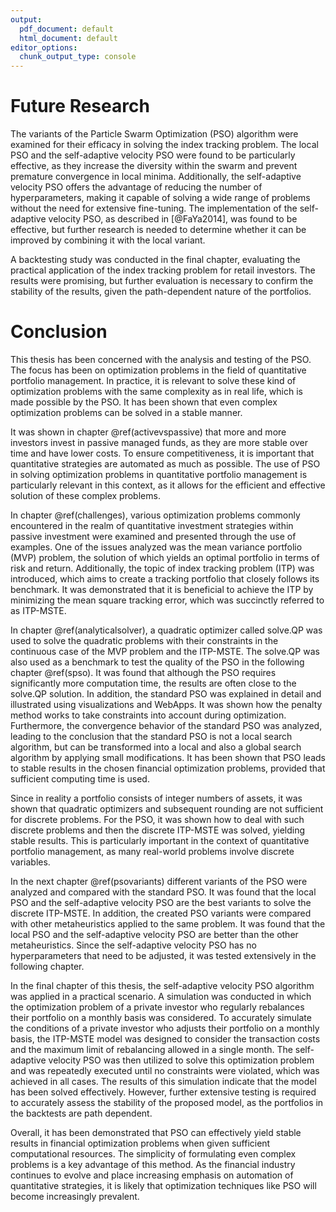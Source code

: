 ```yaml
---
output:
  pdf_document: default
  html_document: default
editor_options:
  chunk_output_type: console
---
```


# Future Research
The variants of the Particle Swarm Optimization (PSO) algorithm were examined for their efficacy in solving the index tracking problem. The local PSO and the self-adaptive velocity PSO were found to be particularly effective, as they increase the diversity within the swarm and prevent premature convergence in local minima. Additionally, the self-adaptive velocity PSO offers the advantage of reducing the number of hyperparameters, making it capable of solving a wide range of problems without the need for extensive fine-tuning. The implementation of the self-adaptive velocity PSO, as described in [@FaYa2014], was found to be effective, but further research is needed to determine whether it can be improved by combining it with the local variant.

A backtesting study was conducted in the final chapter, evaluating the practical application of the index tracking problem for retail investors. The results were promising, but further evaluation is necessary to confirm the stability of the results, given the path-dependent nature of the portfolios.





# Conclusion

This thesis has been concerned with the analysis and testing of the PSO. The focus has been on optimization problems in the field of quantitative portfolio management. In practice, it is relevant to solve these kind of optimization problems with the same complexity as in real life, which is made possible by the PSO. It has been shown that even complex optimization problems can be solved in a stable manner.

It was shown in chapter \@ref(activevspassive) that more and more investors invest in passive managed funds, as they are more stable over time and have lower costs. To ensure competitiveness, it is important that quantitative strategies are automated as much as possible. The use of PSO in solving optimization problems in quantitative portfolio management is particularly relevant in this context, as it allows for the efficient and effective solution of these complex problems.

In chapter \@ref(challenges), various optimization problems commonly encountered in the realm of quantitative investment strategies within passive investment were examined and presented through the use of examples. One of the issues analyzed was the mean variance portfolio (MVP) problem, the solution of which yields an optimal portfolio in terms of risk and return. Additionally, the topic of index tracking problem (ITP) was introduced, which aims to create a tracking portfolio that closely follows its benchmark. It was demonstrated that it is beneficial to achieve the ITP by minimizing the mean square tracking error, which was succinctly referred to as ITP-MSTE.

In chapter \@ref(analyticalsolver), a quadratic optimizer called solve.QP was used to solve the quadratic problems with their constraints in the continuous case of the MVP problem and the ITP-MSTE. The solve.QP was also used as a benchmark to test the quality of the PSO in the following chapter \@ref(spso). It was found that although the PSO requires significantly more computation time, the results are often close to the solve.QP solution. In addition, the standard PSO was explained in detail and illustrated using visualizations and WebApps. It was shown how the penalty method works to take constraints into account during optimization. Furthermore, the convergence behavior of the standard PSO was analyzed, leading to the conclusion that the standard PSO is not a local search algorithm, but can be transformed into a local and also a global search algorithm by applying small modifications. It has been shown that PSO leads to stable results in the chosen financial optimization problems, provided that sufficient computing time is used.

Since in reality a portfolio consists of integer numbers of assets, it was shown that quadratic optimizers and subsequent rounding are not sufficient for discrete problems. For the PSO, it was shown how to deal with such discrete problems and then the discrete ITP-MSTE was solved, yielding stable results. This is particularly important in the context of quantitative portfolio management, as many real-world problems involve discrete variables.

In the next chapter \@ref(psovariants) different variants of the PSO were analyzed and compared with the standard PSO. It was found that the local PSO and the self-adaptive velocity PSO are the best variants to solve the discrete ITP-MSTE. In addition, the created PSO variants were compared with other metaheuristics applied to the same problem. It was found that the local PSO and the self-adaptive velocity PSO are better than the other metaheuristics. Since the self-adaptive velocity PSO has no hyperparameters that need to be adjusted, it was tested extensively in the following chapter.

In the final chapter of this thesis, the self-adaptive velocity PSO algorithm was applied in a practical scenario. A simulation was conducted in which the optimization problem of a private investor who regularly rebalances their portfolio on a monthly basis was considered. To accurately simulate the conditions of a private investor who adjusts their portfolio on a monthly basis, the ITP-MSTE model was designed to consider the transaction costs and the maximum limit of rebalancing allowed in a single month. The self-adaptive velocity PSO was then utilized to solve this optimization problem and was repeatedly executed until no constraints were violated, which was achieved in all cases. The results of this simulation indicate that the model has been solved effectively. However, further extensive testing is required to accurately assess the stability of the proposed model, as the portfolios in the backtests are path dependent.

Overall, it has been demonstrated that PSO can effectively yield stable results in financial optimization problems when given sufficient computational resources. The simplicity of formulating even complex problems is a key advantage of this method. As the financial industry continues to evolve and place increasing emphasis on automation of quantitative strategies, it is likely that optimization techniques like PSO will become increasingly prevalent.
